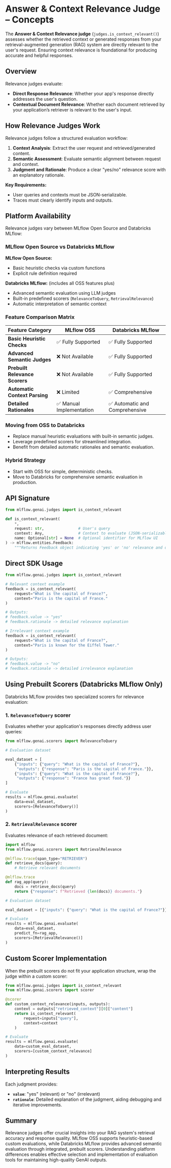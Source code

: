 
# Answer & Context Relevance Judge – Concepts

The **Answer & Context Relevance judge** (`judges.is_context_relevant()`) assesses whether the retrieved context or generated responses from your retrieval-augmented generation (RAG) system are directly relevant to the user's request. Ensuring context relevance is foundational for producing accurate and helpful responses.

## Overview

Relevance judges evaluate:

- **Direct Response Relevance**: Whether your app's response directly addresses the user's question.
- **Contextual Document Relevance**: Whether each document retrieved by your application’s retriever is relevant to the user's input.

## How Relevance Judges Work

Relevance judges follow a structured evaluation workflow:

1. **Context Analysis**: Extract the user request and retrieved/generated content.
2. **Semantic Assessment**: Evaluate semantic alignment between request and context.
3. **Judgment and Rationale**: Produce a clear "yes/no" relevance score with an explanatory rationale.

**Key Requirements:**

- User queries and contexts must be JSON-serializable.
- Traces must clearly identify inputs and outputs.

## Platform Availability

Relevance judges vary between MLflow Open Source and Databricks MLflow:

<Tabs>
<TabItem value="platform_overview" label="Platform Overview" default>

### MLflow Open Source vs Databricks MLflow

**MLflow Open Source:**

- Basic heuristic checks via custom functions
- Explicit rule definition required

**Databricks MLflow:** (includes all OSS features plus)

- Advanced semantic evaluation using LLM judges
- Built-in predefined scorers (`RelevanceToQuery`, `RetrievalRelevance`)
- Automatic interpretation of semantic context

### Feature Comparison Matrix

| Feature Category               | MLflow OSS              | Databricks MLflow             |
| ------------------------------ | ----------------------- | ----------------------------- |
| **Basic Heuristic Checks**     | ✅ Fully Supported       | ✅ Fully Supported             |
| **Advanced Semantic Judges**   | ❌ Not Available         | ✅ Fully Supported             |
| **Prebuilt Relevance Scorers** | ❌ Not Available         | ✅ Fully Supported             |
| **Automatic Context Parsing**  | ❌ Limited               | ✅ Comprehensive               |
| **Detailed Rationales**        | ✅ Manual Implementation | ✅ Automatic and Comprehensive |

</TabItem>

<TabItem value="migration_path" label="Migration Considerations">

### Moving from OSS to Databricks

- Replace manual heuristic evaluations with built-in semantic judges.
- Leverage predefined scorers for streamlined integration.
- Benefit from detailed automatic rationales and semantic evaluation.

### Hybrid Strategy

- Start with OSS for simple, deterministic checks.
- Move to Databricks for comprehensive semantic evaluation in production.

</TabItem>
</Tabs>

## API Signature

```python
from mlflow.genai.judges import is_context_relevant

def is_context_relevant(
    *,
    request: str,               # User's query
    context: Any,               # Context to evaluate (JSON-serializable)
    name: Optional[str] = None  # Optional identifier for MLflow UI
) -> mlflow.entities.Feedback:
    """Returns Feedback object indicating 'yes' or 'no' relevance and detailed rationale."""
```

## Direct SDK Usage

```python
from mlflow.genai.judges import is_context_relevant

# Relevant context example
feedback = is_context_relevant(
    request="What is the capital of France?",
    context="Paris is the capital of France."
)

# Outputs:
# feedback.value -> "yes"
# feedback.rationale -> detailed relevance explanation

# Irrelevant context example
feedback = is_context_relevant(
    request="What is the capital of France?",
    context="Paris is known for the Eiffel Tower."
)

# Outputs:
# feedback.value -> "no"
# feedback.rationale -> detailed irrelevance explanation
```

## Using Prebuilt Scorers (Databricks MLflow Only)

Databricks MLflow provides two specialized scorers for relevance evaluation:

### 1. `RelevanceToQuery` scorer

Evaluates whether your application's responses directly address user queries:

```python
from mlflow.genai.scorers import RelevanceToQuery

# Evaluation dataset

eval_dataset = [
    {"inputs": {"query": "What is the capital of France?"},
     "outputs": {"response": "Paris is the capital of France."}},
    {"inputs": {"query": "What is the capital of France?"},
     "outputs": {"response": "France has great food."}}
]

# Evaluate
results = mlflow.genai.evaluate(
    data=eval_dataset,
    scorers=[RelevanceToQuery()]
)
```

### 2. `RetrievalRelevance` scorer

Evaluates relevance of each retrieved document:

```python
import mlflow
from mlflow.genai.scorers import RetrievalRelevance

@mlflow.trace(span_type="RETRIEVER")
def retrieve_docs(query):
    # Retrieve relevant documents

@mlflow.trace
def rag_app(query):
    docs = retrieve_docs(query)
    return {"response": f"Retrieved {len(docs)} documents."}

# Evaluation dataset

eval_dataset = [{"inputs": {"query": "What is the capital of France?"}}]

# Evaluate
results = mlflow.genai.evaluate(
    data=eval_dataset,
    predict_fn=rag_app,
    scorers=[RetrievalRelevance()]
)
```

## Custom Scorer Implementation

When the prebuilt scorers do not fit your application structure, wrap the judge within a custom scorer:

```python
from mlflow.genai.judges import is_context_relevant
from mlflow.genai.scorers import scorer

@scorer
def custom_context_relevance(inputs, outputs):
    context = outputs["retrieved_context"][0]["content"]
    return is_context_relevant(
        request=inputs["query"],
        context=context
    )

# Evaluate
results = mlflow.genai.evaluate(
    data=custom_eval_dataset,
    scorers=[custom_context_relevance]
)
```

## Interpreting Results

Each judgment provides:

- **`value`**: "yes" (relevant) or "no" (irrelevant)
- **`rationale`**: Detailed explanation of the judgment, aiding debugging and iterative improvements.

## Summary

Relevance judges offer crucial insights into your RAG system's retrieval accuracy and response quality. MLflow OSS supports heuristic-based custom evaluations, while Databricks MLflow provides advanced semantic evaluation through integrated, prebuilt scorers. Understanding platform differences enables effective selection and implementation of evaluation tools for maintaining high-quality GenAI outputs.
